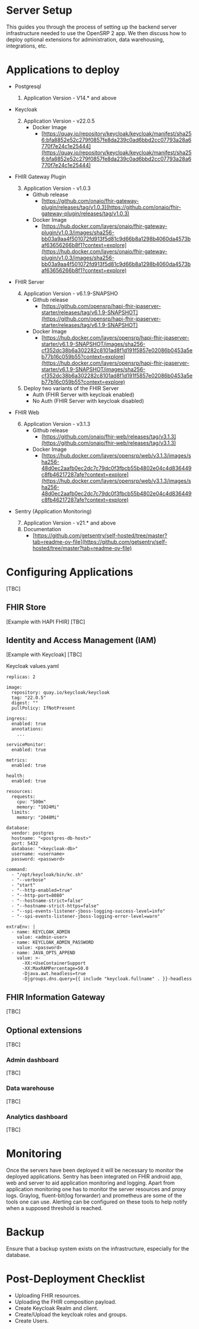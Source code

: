 # Server Setup

This guides you through the process of setting up the backend server infrastructure needed to use the OpenSRP 2 app. We then discuss how to deploy optional extensions for administration, data warehousing, integrations, etc.

# Applications to deploy
* Postgresql

    1. Application Version - V14.* and above

* Keycloak

    2. Application Version - v22.0.5
        * Docker Image
            * [https://quay.io/repository/keycloak/keycloak/manifest/sha256:bfa8852e52c279f0857fe8da239c0ad6bbd2cc07793a28a6770f7e24c1e25444](https://quay.io/repository/keycloak/keycloak/manifest/sha256:bfa8852e52c279f0857fe8da239c0ad6bbd2cc07793a28a6770f7e24c1e25444)
* FHIR Gateway Plugin
  
    3. Application Version - v1.0.3
        * Github release
            *  [https://github.com/onaio/fhir-gateway-plugin/releases/tag/v1.0.3](https://github.com/onaio/fhir-gateway-plugin/releases/tag/v1.0.3)
        * Docker Image
            * [https://hub.docker.com/layers/onaio/fhir-gateway-plugin/v1.0.3/images/sha256-bb03a9aa4f501072fd913f5d81c9d66b8a1298b4060da4573baf63656266b8f1?context=explore](https://hub.docker.com/layers/onaio/fhir-gateway-plugin/v1.0.3/images/sha256-bb03a9aa4f501072fd913f5d81c9d66b8a1298b4060da4573baf63656266b8f1?context=explore)
* FHIR Server

    4. Application Version - v6.1.9-SNAPSHO
        * Github release
            * [https://github.com/opensrp/hapi-fhir-jpaserver-starter/releases/tag/v6.1.9-SNAPSHOT](https://github.com/opensrp/hapi-fhir-jpaserver-starter/releases/tag/v6.1.9-SNAPSHOT)
       * Docker Image
            * [https://hub.docker.com/layers/opensrp/hapi-fhir-jpaserver-starter/v6.1.9-SNAPSHOT/images/sha256-cf352dc38b6a302282c8101ad8f1d191f5857e02086b0453a5eb77b16c059b55?context=explore](https://hub.docker.com/layers/opensrp/hapi-fhir-jpaserver-starter/v6.1.9-SNAPSHOT/images/sha256-cf352dc38b6a302282c8101ad8f1d191f5857e02086b0453a5eb77b16c059b55?context=explore)
    5. Deploy two variants of the FHIR Server 
        * Auth (FHIR Server with keycloak enabled)
        * No Auth (FHIR Server with keycloak disabled)

* FHIR Web

    6. Application Version - v3.1.3
        * Github release
            * [https://github.com/onaio/fhir-web/releases/tag/v3.1.3](https://github.com/onaio/fhir-web/releases/tag/v3.1.3)
        * Docker Image
            * [https://hub.docker.com/layers/opensrp/web/v3.1.3/images/sha256-48d0ec2aafb0ec2dc7c79dc0f3fbcb55b4802e04c4d836449c8fb46217287afe?context=explore](https://hub.docker.com/layers/opensrp/web/v3.1.3/images/sha256-48d0ec2aafb0ec2dc7c79dc0f3fbcb55b4802e04c4d836449c8fb46217287afe?context=explore)

* Sentry (Application Monitoring)

    7. Application Version - v21.* and above
    8. Documentation
        * [https://github.com/getsentry/self-hosted/tree/master?tab=readme-ov-file](https://github.com/getsentry/self-hosted/tree/master?tab=readme-ov-file)


# Configuring Applications
[TBC]

## FHIR Store
[Example with HAPI FHIR]
[TBC]

## Identity and Access Management (IAM)
[Example with Keycloak]
[TBC]

Keycloak values.yaml

``````
replicas: 2

image:
  repository: quay.io/keycloak/keycloak
  tag: "22.0.5"
  digest: ""
  pullPolicy: IfNotPresent

ingress:
  enabled: true
  annotations:
    ...

serviceMonitor:
  enabled: true

metrics:
  enabled: true

health:
  enabled: true

resources:
  requests:
    cpu: "500m"
    memory: "1024Mi"
  limits:
    memory: "2048Mi"

database:
  vendor: postgres
  hostname: "<postgres-db-host>"
  port: 5432
  database: "<keycloak-db>"
  username: <username>
  password: <password>

command:
  - "/opt/keycloak/bin/kc.sh"
  - "--verbose"
  - "start"
  - "--http-enabled=true"
  - "--http-port=8080"
  - "--hostname-strict=false"
  - "--hostname-strict-https=false"
  - "--spi-events-listener-jboss-logging-success-level=info"
  - "--spi-events-listener-jboss-logging-error-level=warn"

extraEnv: |
  - name: KEYCLOAK_ADMIN
    value: <admin-user>
  - name: KEYCLOAK_ADMIN_PASSWORD
    value: <password>
  - name: JAVA_OPTS_APPEND
    value: >-
      -XX:+UseContainerSupport
      -XX:MaxRAMPercentage=50.0
      -Djava.awt.headless=true
      -Djgroups.dns.query={{ include "keycloak.fullname" . }}-headless
``````


## FHIR Information Gateway
[TBC]

## Optional extensions
[TBC]

### Admin dashboard
[TBC]

### Data warehouse
[TBC]

### Analytics dashboard
[TBC]

# Monitoring
Once the servers have been deployed it will be necessary to monitor the deployed applications. Sentry has been integrated on FHIR android app, web and server to aid application monitoring and logging.
Apart from application monitoring one has to monitor the server resources and proxy logs. Graylog, fluent-bit(log forwarder) and prometheus are some of the tools one can use.
Alerting can be configured  on these tools to help notify when a supposed threshold is reached.

# Backup
Ensure that a backup system exists on the infrastructure, especially for the database. 

# Post-Deployment Checklist 
* Uploading FHIR resources.
* Uploading the FHIR composition payload.
* Create Keycloak Realm and client.
* Create/Upload the keycloak roles and groups.
* Create Users.